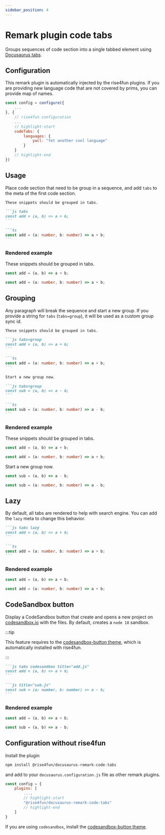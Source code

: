 ```yaml
---
sidebar_position: 4
---
```


# Remark plugin code tabs

Groups sequences of code section into a single tabbed element
using [Docusaurus tabs](https://docusaurus.io/docs/markdown-features/tabs).

## Configuration

This remark plugin is automatically injected by the rise4fun plugins.
If you are providing new language code that are not covered by prims, you can provide map of names.

```js title="docusaurus.config.js"
const config = configure({
    ...
}, {
    // rise4fun configuration
    ...
    // highlight-start
    codeTabs: {
        languages: {
            yacl: "Yet another cool language"
        }
    }
    // highlight-end
})
```

## Usage

Place code section that need to be group in a sequence,
and add `tabs` to the meta of the first code section.

````markdown
These snippets should be grouped in tabs.

```js tabs
const add = (a, b) => a + b;
```

```ts
const add = (a: number, b: number) => a + b;
```
````

### Rendered example

These snippets should be grouped in tabs.

```js tabs
const add = (a, b) => a + b;
```

```ts
const add = (a: number, b: number) => a + b;
```

## Grouping

Any paragraph will break the sequence and start a new group.
If you provide a string for `tabs` (`tabs=group`), it will be used as a
custom group sync id.

````markdown
These snippets should be grouped in tabs.

```js tabs=group
const add = (a, b) => a + b;
```

```ts
const add = (a: number, b: number) => a + b;
```

Start a new group now.

```js tabs=group
const sub = (a, b) => a - b;
```

```ts
const sub = (a: number, b: number) => a - b;
```
````

### Rendered example

These snippets should be grouped in tabs.

```js tabs=group
const add = (a, b) => a + b;
```

```ts
const add = (a: number, b: number) => a + b;
```

Start a new group now.

```js tabs=group
const sub = (a, b) => a - b;
```

```ts
const sub = (a: number, b: number) => a - b;
```

## Lazy

By default, all tabs are rendered to help with search engine. You can add the `lazy` meta
to change this behavior.

````markdown
```js tabs lazy
const add = (a, b) => a + b;
```

```ts
const add = (a: number, b: number) => a + b;
```
````

### Rendered example

```js tabs lazy
const add = (a, b) => a + b;
```

```ts
const add = (a: number, b: number) => a + b;
```

## CodeSandbox button

Display a CodeSandbox button that create and opens a new project 
on [codesandbox.io](https://codesandbox.io) with the files. By default, creates a `node 18` sandbox.

:::tip

This feature requires to the [codesandbox-button theme](./docusaurus-theme-codesandbox-button),
which is automatically installed with rise4fun.

:::

````markdown
```js tabs codesandbox title="add.js"
const add = (a, b) => a + b;
```

```js title="sub.js"
const sub = (a: number, b: number) => a - b;
```
````

### Rendered example

```js tabs codesandbox title="add.js"
const add = (a, b) => a + b;
```

```js title="sub.js"
const sub = (a, b) => a - b;
```

## Configuration without rise4fun

Install the plugin

```bash npm2yarn
npm install @rise4fun/docusaurus-remark-code-tabs
```

and add to your `docusaurus.configuration.js` file as other remark plugins.

```js
const config = {
    plugins: [
        ...,
        // highlight-start
        "@rise4fun/docusaurus-remark-code-tabs"
        // highlight-end
    ]
}
```

If you are using `codesandbox`, install 
the [codesandbox-button theme](./docusaurus-theme-codesandbox-button).
